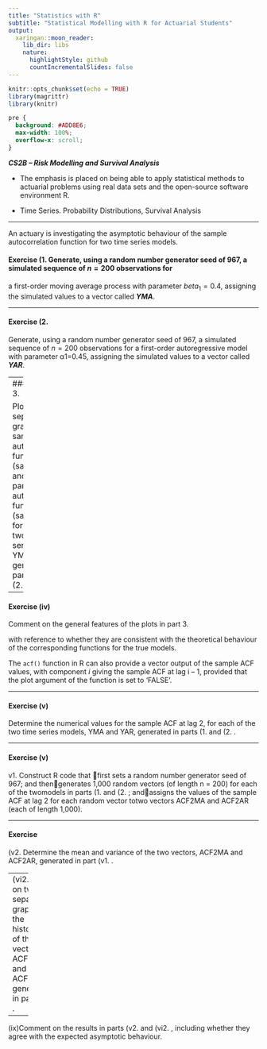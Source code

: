 ```yaml
---
title: "Statistics with R"
subtitle: "Statistical Modelling with R for Actuarial Students"
output:
  xaringan::moon_reader:
    lib_dir: libs
    nature:
      highlightStyle: github
      countIncrementalSlides: false
---
```


```r
knitr::opts_chunk$set(echo = TRUE)
library(magrittr)
library(knitr)


```

```css
pre {
  background: #ADD8E6;
  max-width: 100%;
  overflow-x: scroll;
}
```

***CS2B – Risk Modelling and Survival Analysis ***


* The emphasis is placed on being able to apply statistical methods to actuarial problems using real data sets and the open-source software environment R. 

* Time Series. Probability Distributions, Survival Analysis

---

An actuary is investigating the asymptotic behaviour of the sample autocorrelation function for two time series models. 


#### Exercise (1. Generate, using a random number generator seed of 967, a simulated sequence of $n = 200$ observations for 
a first-order moving average process with parameter $beta_1=0.4$, assigning the 
simulated values to a vector called ***YMA***.  

---

#### Exercise (2. 

Generate, using a random number generator seed of 967, a simulated sequence of $n = 200$ observations for a first-order autoregressive model 
with parameter α1=0.45, assigning the simulated values to a vector called ***YAR***. 

---
#### Exercise 3.  

Plot, on four separate graphs, the sample autocorrelation function (sample ACF) and sample partial autocorrelation function (sample PACF) 
for each of the two time series models, YMA and YAR, generated 
in parts (1.  and (2. .   

---

#### Exercise (iv)

Comment on the general features of the plots in part 3.  

 with reference to whether they are consistent with the theoretical behaviour of the corresponding functions for the true models. 
 
The ``acf()`` function in R can also provide a vector output of the sample ACF values, with component $i$ giving the sample ACF at lag i – 1, provided 
that the plot argument of the function is set to ‘FALSE’. 
 
---
  
#### Exercise (v)

Determine the numerical values for the sample ACF at lag 2, for each of the two time series models, YMA and YAR, generated in parts (1.  and (2. .
  
  
  
---  
  
#### Exercise (v)  
  v1. Construct R code that  first sets a random number generator seed of 967; and thengenerates 1,000 random vectors (of length n = 200) 
  for each of the twomodels in parts (1.  and (2. ; andassigns the values of the sample ACF at lag 2 for each random vector totwo vectors ACF2MA and ACF2AR (each of length 1,000).
  
---  
  
#### Exercise

  (v2. Determine the mean and variance of the two vectors, ACF2MA and ACF2AR, generated in part (v1. . 

---  
(vi2. Plot, on two separate graphs, the histograms of the two vectors, ACF2MA and ACF2AR, generated in part (v1. . 
  
  
---
  
(ix)Comment on the results in parts (v2.  and (vi2. , including whether they agree with the expected asymptotic behaviour. 
